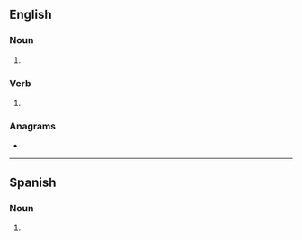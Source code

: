 ==English==

===Noun===
{{head|en|noun plural form}}

# {{plural of|minuet|lang=en}}

===Verb===
{{head|en|verb form}}

# {{en-third-person singular of|minuet}}

===Anagrams===
* {{anagrams|en|Tsunemi|minutes|mistune|munites|mustine|muteins|mutines|untimes}}

----

==Spanish==

===Noun===
{{head|es|noun form|g=m-p}}

# {{plural of|minuet|lang=es}}